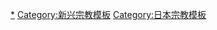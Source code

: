 {{Navbox
| name = 奥姆真理教
| bodyclass = hlist
| title = [[奥姆真理教]]

| group1 = 教團人物
| list1 ={{Navbox|child
 |group1=死刑<br>（全部於2018年7月被處決）
 |list1=
* [[麻原彰晃|麻原彰晃（松本智津夫）]]
* [[井上嘉浩]]
* {{Link-jp|遠藤誠一|遠藤誠一}}
* [[土谷正實]]
* [[中川智正]]
* [[新實智光]]
* [[早川紀代秀]]
* [[岡崎一明|岡崎一明（佐伯一明、宮前一明）]]
* [[豐田亨]]
* {{Link-jp|端本悟|端本悟}}
* [[林泰男|林泰男（小池泰男）]]
* [[廣瀨健一]]
* {{Link-jp|橫山真人|横山真人}}
 |group2=無期徒刑
 |list2= 
* {{Link-jp|北村浩一|北村浩一}}
* [[高橋克也]]
* {{Link-jp|外崎清隆|外崎清隆}}
* {{Link-jp|中村昇|中村昇 (オウム真理教)}}
* [[林郁夫]]
* {{Link-jp|杉本繁郎|杉本繁郎}}
 |group3=有期徒刑
 |list3=
* {{Link-jp|山形明|山形明}}
* {{Link-jp|富田隆|富田隆}}
* {{Link-jp|富永昌宏|富永昌宏}}
* {{Link-jp|平田悟|平田悟}}
* {{Link-jp|渡部和實|渡部和実}}
* {{Link-jp|青山吉伸|青山吉伸}}
* {{Link-jp|越川真一|越川真一}}
* [[後藤誠]]
* {{Link-jp|藤永孝三|藤永孝三}}
* {{Link-jp|高橋昌也|高橋昌也 (オウム真理教)}}
* [[平田信]]
* {{Link-jp|大內利裕|大内利裕}}
* {{Link-jp|瀧澤和義|滝澤和義}}
* [[富樫若清夫]]
* [[丸山美智麿]]
* {{Link-jp|飯田惠理子|飯田エリ子}}
* [[井田喜廣]]
* {{Link-jp|松本知子|松本知子}}
* {{Link-jp|滿生均史|満生均史}}
* {{Link-jp|松下悟史|松下悟史}}
* {{Link-jp|石井久子|石井久子}}
* {{Link-jp|松本剛 (奧姆真理教)|松本剛 (オウム真理教)|松本剛}}
* [[八木澤善次]]
* [[佐佐木香世子]]
* [[上祐史浩]]
* [[森脇佳子]]
* {{Link-jp|大內早苗|大内早苗}}
* {{Link-jp|長谷川茂之|長谷川茂之}}
* {{Link-jp|山本麻由美|山本まゆみ}}
* {{Link-jp|岐部哲也|岐部哲也}}
* {{Link-jp|都沢和子|都澤和子}}
 |group4=其他犯罪相關人物
 |list4=
* [[村井秀夫]]（逮捕前遇刺身亡）
* {{Link-jp|石川公一|石川公一}}（不起訴）
* [[菊地直子]]（無罪判決）
}}
| group2 = 批评
| list2 =
* [[小林善纪]]

| group3 = 事件
| list3 =
* [[坂本堤律師滅門慘案]]
* [[池田大作沙林襲撃未遂事件]]
* [[松本沙林毒氣事件]]
* [[東京地鐵沙林毒氣事件]]
* [[東京都廳包裹炸彈事件]]
* [[TBS錄影帶問題]]
* [[奧姆真理教的顛覆國家計畫]]
* [[警察廳長官狙擊事件]]
* [[龜戶異臭事件]]

| group4 = 其他
| list4 =
* [[東京地鐵沙林毒氣事件|地下铁事件]]
* [[真理国]]
* [[日本香巴拉化計畫]]
* [[奥姆真理教放送]]
* 后继团体（[[Aleph (宗教团体)|Aleph]]、{{link-ja|光之轮|ひかりの輪}}、{{link-ja|山田集团|山田らの集団}}）
* {{lj|無差別大量殺人行為を行った団体の規制に関する法律||團體規制法}}
* [[足立區反社會團體規制相關條例|足立區Aleph規制條例]]
* {{lj|破壞活動防止法|破壊活動防止法}}
| below =
* [[s:Aum Shinrikyo|Wikisource]]
* [[commons:Aum Shinrikyo|Commons]]
}}<noinclude>

[[Category:奥姆真理教|*]]
[[Category:新兴宗教模板]]
[[Category:日本宗教模板]]
</noinclude>